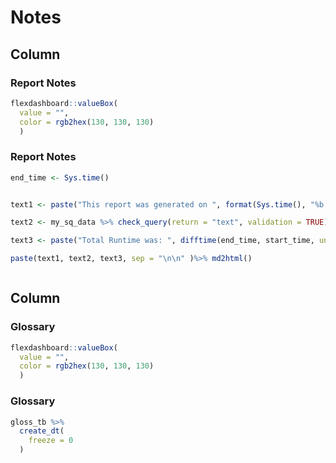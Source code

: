 Notes
=====================================


Column {data-width=20%}
-----------------------------------------------------------------------

### Report Notes

```{r}
flexdashboard::valueBox(
  value = "",
  color = rgb2hex(130, 130, 130)
  )

```

### <B>Report Notes</B> {.no-title}

```{r}
  
end_time <- Sys.time()


text1 <- paste("This report was generated on ", format(Sys.time(), "%b %d %Y"), ".") 

text2 <- my_sq_data %>% check_query(return = "text", validation = TRUE) 

text3 <- paste("Total Runtime was: ", difftime(end_time, start_time, units = "mins") %>% round(2), "minutes.")

paste(text1, text2, text3, sep = "\n\n" )%>% md2html() 



```


Column {data-width=80%}
-----------------------------------------------------------------------

### Glossary

```{r}
flexdashboard::valueBox(
  value = "",
  color = rgb2hex(130, 130, 130)
  )

```


### <B> Glossary </B> {.no-title}

```{r}

gloss_tb %>%
  create_dt(
    freeze = 0
  )

```
